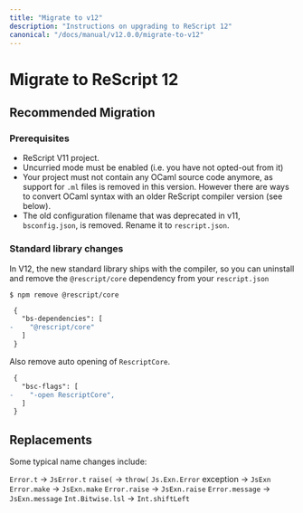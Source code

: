 ```yaml
---
title: "Migrate to v12"
description: "Instructions on upgrading to ReScript 12"
canonical: "/docs/manual/v12.0.0/migrate-to-v12"
---
```


# Migrate to ReScript 12

## Recommended Migration

### Prerequisites

- ReScript V11 project.
- Uncurried mode must be enabled (i.e. you have not opted-out from it)
- Your project must not contain any OCaml source code anymore, as support for `.ml` files is removed in this version. However there are ways to convert OCaml syntax with an older ReScript compiler version (see below).
- The old configuration filename that was deprecated in v11, `bsconfig.json`, is removed. Rename it to `rescript.json`.

### Standard library changes

In V12, the new standard library ships with the compiler, so you can uninstall and remove the `@rescript/core` dependency from your `rescript.json`

```console
$ npm remove @rescript/core
```

```diff
 {
   "bs-dependencies": [
-    "@rescript/core"
   ]
 }
```

Also remove auto opening of `RescriptCore`.

```diff
 {
   "bsc-flags": [
-    "-open RescriptCore",
   ]
 }
```

## Replacements

Some typical name changes include:

`Error.t` -> `JsError.t`
`raise(` ->  `throw(`
`Js.Exn.Error` exception -> `JsExn`
`Error.make` -> `JsExn.make`
`Error.raise` -> `JsExn.raise`
`Error.message` -> `JsExn.message` 
 `Int.Bitwise.lsl` -> `Int.shiftLeft`



